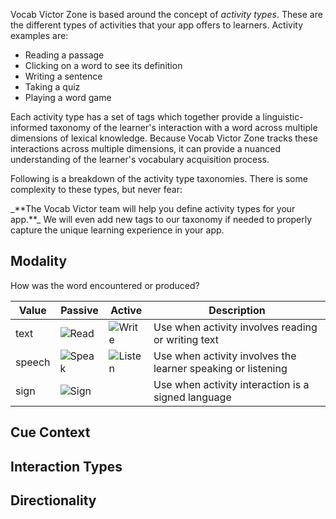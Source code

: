 Vocab Victor Zone is based around the concept of _activity types_. These are the different types of activities that your app offers to learners. Activity examples are:

- Reading a passage
- Clicking on a word to see its definition
- Writing a sentence
- Taking a quiz
- Playing a word game

Each activity type has a set of tags which together provide a linguistic-informed taxonomy of the learner's interaction with a word across multiple dimensions of lexical knowledge. Because Vocab Victor Zone tracks these interactions across multiple dimensions, it can provide a nuanced understanding of the learner's vocabulary acquisition process.

Following is a breakdown of the activity type taxonomies. There is some complexity to these types, but never fear:

<Tip>
  _**The Vocab Victor team will help you define activity types for your app.**_
  We will even add new tags to our taxonomy if needed to properly capture the
  unique learning experience in your app.
</Tip>

## Modality

How was the word encountered or produced?

| Value | Passive | Active | Description |
|----------|----------|----------|----------|
| text  | ![Read](images/text.png)  | ![Write](images/write.png)  | Use when activity involves reading or writing text  |
| speech  | ![Speak](images/say.png)  | ![Listen](images/listen.png)  | Use when activity involves the learner speaking or listening  |
| sign | ![Sign](images/sign.png)	|	|	Use when activity interaction is a signed language |

## Cue Context

## Interaction Types

## Directionality
